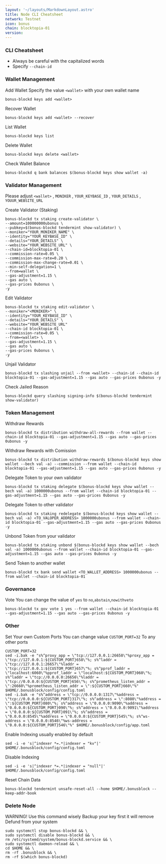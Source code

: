 ```yaml
---
layout: '~/layouts/MarkdownLayout.astro'
title: Node CLI Cheatsheet
network: Testnet
icon: bonus
chain: blocktopia-01
version: 
---
```


### CLI Cheatsheet

- Always be careful with the capitalized words
- Specify `--chain-id`

### Wallet Management

Add Wallet
Specify the value `<wallet>` with your own wallet name

```
bonus-blockd keys add <wallet>
```

Recover Wallet
```
bonus-blockd keys add <wallet> --recover
```

List Wallet
```
bonus-blockd keys list
```

Delete Wallet
```
bonus-blockd keys delete <wallet>
```

Check Wallet Balance
```
bonus-blockd q bank balances $(bonus-blockd keys show wallet -a)
```

### Validator Management

Please adjust `<wallet>` , `MONIKER` , `YOUR_KEYBASE_ID` , `YOUR_DETAILS` , `YOUUR_WEBSITE_URL`

Create Validator (Staking)
```
bonus-blockd tx staking create-validator \
--amount=100000000ubonus \
--pubkey=$(bonus-blockd tendermint show-validator) \
--moniker="YOUR_MONIKER_NAME" \
--identity="YOUR_KEYBASE_ID" \
--details="YOUR_DETAILS" \
--website="YOUR_WEBSITE_URL" \
--chain-id=blocktopia-01 \
--commission-rate=0.05 \
--commission-max-rate=0.20 \
--commission-max-change-rate=0.01 \
--min-self-delegation=1 \
--from=wallet \
--gas-adjustment=1.15 \
--gas auto \
--gas-prices 0ubonus \
-y
```

Edit Validator
```
bonus-blockd tx staking edit-validator \
--moniker="<MONIKER>" \
--identity="YOUR_KEYBASE_ID" \
--details="YOUR_DETAILS" \
--website="YOUR_WEBSITE_URL"
--chain-id blocktopia-01 \
--commission-rate=0.05 \
--from=<wallet> \
--gas-adjustment=1.15 \
--gas auto \
--gas-prices 0ubonus \
-y
```


Unjail Validator
```
bonus-blockd tx slashing unjail --from <wallet> --chain-id --chain-id blocktopia-01 --gas-adjustment=1.15 --gas auto --gas-prices 0ubonus -y
```

Check Jailed Reason
```
bonus-blockd query slashing signing-info $(bonus-blockd tendermint show-validator)
```

### Token Management

Withdraw Rewards
```
bonus-blockd tx distribution withdraw-all-rewards --from wallet --chain-id blocktopia-01 --gas-adjustment=1.15 --gas auto --gas-prices 0ubonus -y
```

Withdraw Rewards with Comission
```
bonus-blockd tx distribution withdraw-rewards $(bonus-blockd keys show wallet --bech val -a) --commission --from wallet --chain-id blocktopia-01 --gas-adjustment=1.15 --gas auto --gas-prices 0ubonus -y
```

Delegate Token to your own validator
```
bonus-blockd tx staking delegate $(bonus-blockd keys show wallet --bech val -a) 1000000ubonus --from wallet --chain-id blocktopia-01 --gas-adjustment=1.15 --gas auto --gas-prices 0ubonus -y
```

Delegate Token to other validator
```
bonus-blockd tx staking redelegate $(bonus-blockd keys show wallet --bech val -a) <TO_VALOPER_ADDRESS> 1000000ubonus --from wallet --chain-id blocktopia-01 --gas-adjustment=1.15 --gas auto --gas-prices 0ubonus -y
```

Unbond Token from your validator
```
bonus-blockd tx staking unbond $(bonus-blockd keys show wallet --bech val -a) 1000000ubonus --from wallet --chain-id blocktopia-01 --gas-adjustment=1.15 --gas auto --gas-prices 0ubonus -y
```

Send Token to another wallet
```
bonus-blockd tx bank send wallet <TO_WALLET_ADDRESS> 1000000ubonus --from wallet --chain-id blocktopia-01
```

### Governance 

Vote
You can change the value of `yes` to `no`,`abstain`,`nowithveto`

```
bonus-blockd tx gov vote 1 yes --from wallet --chain-id blocktopia-01 --gas-adjustment=1.15 --gas auto --gas-prices 0ubonus -y
```

### Other

Set Your own Custom Ports
You can change value `CUSTOM_PORT=32` To any other ports
```
CUSTOM_PORT=32
sed -i.bak -e "s%^proxy_app = \"tcp://127.0.0.1:26658\"%proxy_app = \"tcp://127.0.0.1:${CUSTOM_PORT}658\"%; s%^laddr = \"tcp://127.0.0.1:26657\"%laddr = \"tcp://127.0.0.1:${CUSTOM_PORT}657\"%; s%^pprof_laddr = \"localhost:6060\"%pprof_laddr = \"localhost:${CUSTOM_PORT}060\"%; s%^laddr = \"tcp://0.0.0.0:26656\"%laddr = \"tcp://0.0.0.0:${CUSTOM_PORT}656\"%; s%^prometheus_listen_addr = \":26660\"%prometheus_listen_addr = \":${CUSTOM_PORT}660\"%" $HOME/.bonusblock/config/config.toml
sed -i.bak -e "s%^address = \"tcp://0.0.0.0:1317\"%address = \"tcp://0.0.0.0:${CUSTOM_PORT}317\"%; s%^address = \":8080\"%address = \":${CUSTOM_PORT}080\"%; s%^address = \"0.0.0.0:9090\"%address = \"0.0.0.0:${CUSTOM_PORT}090\"%; s%^address = \"0.0.0.0:9091\"%address = \"0.0.0.0:${CUSTOM_PORT}091\"%; s%^address = \"0.0.0.0:8545\"%address = \"0.0.0.0:${CUSTOM_PORT}545\"%; s%^ws-address = \"0.0.0.0:8546\"%ws-address = \"0.0.0.0:${CUSTOM_PORT}546\"%" $HOME/.bonusblock/config/app.toml
```

Enable Indexing usually enabled by default
```
sed -i -e 's|^indexer *=.*|indexer = "kv"|' $HOME/.bonusblock/config/config.toml
```

Disable Indexing
```
sed -i -e 's|^indexer *=.*|indexer = "null"|' $HOME/.bonusblock/config/config.toml
```

Reset Chain Data
```
bonus-blockd tendermint unsafe-reset-all --home $HOME/.bonusblock --keep-addr-book
```

### Delete Node

WARNING! Use this command wisely 
Backup your key first it will remove Defund from your system

```
sudo systemctl stop bonus-blockd && \
sudo systemctl disable bonus-blockd && \
rm /etc/systemd/system/bonus-blockd.service && \
sudo systemctl daemon-reload && \
cd $HOME && \
rm -rf .bonusblock && \
rm -rf $(which bonus-blockd)
```
